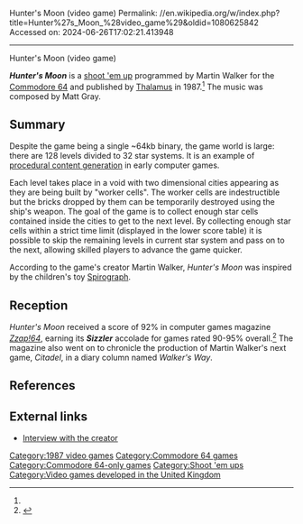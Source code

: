 Hunter's Moon (video game)
Permalink: //en.wikipedia.org/w/index.php?title=Hunter%27s_Moon_%28video_game%29&oldid=1080625842
Accessed on: 2024-06-26T17:02:21.413948



------
Hunter's Moon (video game)
{{Infobox video game
|title = Hunter's Moon
|image = HuntersMoonBoxShotC64.jpg
|caption = 
|programmer = Martin Walker<ref name=giantlist/>
|composer= Matt Gray
|publisher = Thalamus
|released = [[1987 in video gaming|1987]]
|genre = [[Shoot 'em up]]
|platforms = [[Commodore 64]]
}}

'''''Hunter's Moon''''' is a [[shoot 'em up]] programmed by Martin Walker for the [[Commodore 64]] and published by [[Thalamus Ltd|Thalamus]] in 1987.<ref name="giantlist"/> The music was composed by Matt Gray.

==Summary==
Despite the game being a single ~64kb binary, the game world is large: there are 128 levels divided to 32 star systems. It is an example of [[procedural content generation]] in early computer games.{{fact|date=September 2017}}

Each level takes place in a void with two dimensional cities appearing as they are being built by "worker cells". The worker cells are indestructible but the bricks dropped by them can be temporarily destroyed using the ship's weapon. The goal of the game is to collect enough star cells contained inside the cities to get to the next level. By collecting enough star cells within a strict time limit (displayed in the lower score table) it is possible to skip the remaining levels in current star system and pass on to the next, allowing skilled players to advance the game quicker.

According to the game's creator Martin Walker, ''Hunter's Moon'' was inspired by the children's toy [[Spirograph]].{{fact|date=September 2017}}

==Reception==
''Hunter's Moon'' received a score of 92% in computer games magazine ''[[Zzap!64]]'', earning its '''''Sizzler''''' accolade for games rated 90-95% overall.<ref>{{Cite web|url=http://www.zzap64.co.uk/cgi-bin/displaypage.pl?issue=34&page=69|title=Redirecting}}</ref> The magazine also went on to chronicle the production of Martin Walker's next game, ''Citadel'', in a diary column named ''Walker's Way''.

==References==
{{Reflist|refs=
<ref name=giantlist>{{cite web|title=The Giant List of Classic Game Programmers|url=https://dadgum.com/giantlist/ |last1=Hague |first1=James}}</ref>
}}

==External links==
*[http://www.yewtreemagic.co.uk/interviews.php Interview with the creator]

[[Category:1987 video games]]
[[Category:Commodore 64 games]]
[[Category:Commodore 64-only games]]
[[Category:Shoot 'em ups]]
[[Category:Video games developed in the United Kingdom]]